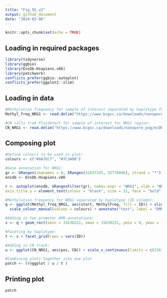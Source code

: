 ```yaml
---
title: "Fig_5G_v2"
output: github_document
date: "2024-02-06"
---
```


```r
knitr::opts_chunk$set(echo = TRUE)
```

## Loading in required packages
```r
library(tidyverse)
library(ggbio)
library(EnsDb.Hsapiens.v86)
library(patchwork)
conflicts_prefer(ggbio::autoplot)
conflicts_prefer(ggplot2::xlim)
```


## Loading in data
```r
#Methylation frequency for sample of interest separated by haplotype for NRG1 region:
Methyl_freq_NRG1 <- read.delim("https://www.bcgsc.ca/downloads/nanopore_pog/ecDNA/POG816_NRG1_haplotype_methylation_source_table.txt", header = T, stringsAsFactors = F)

#CN calls from Ploidetect for sample of interest for NRG1 region:
CN_NRG1 <- read.delim("https://www.bcgsc.ca/downloads/nanopore_pog/ecDNA/POG816_NRG1_CN_ploidetect_source_table.txt", header = T, stringsAsFactors = F)
```

## Composing plot

```r
#Define colours to be used in plot:
colours <- c("#8A7EC7", "#7C3A88")

#Gene annotation for NRG1:
gr <- GRanges(seqnames = 8, IRanges(31637245, 32776046), strand = "*")
ensdb <- EnsDb.Hsapiens.v86

r <- autoplot(ensdb, GRangesFilter(gr), names.expr = "NRG1", xlab = "NRG1", label = FALSE) + theme_bw(base_size=11) + theme(legend.title = element_blank(), legend.position = "none", axis.title.x = element_text(colour = "black", size = 11), axis.line.y = element_blank(), 
axis.title.y = element_text(colour = "black", size = 11, face = "bold"), axis.line.x = element_blank(), panel.grid.major.x = element_blank(), panel.grid.minor.x = element_blank(), axis.text.x = element_blank(), panel.grid.minor.y = element_blank(), axis.ticks.x = element_blank(), plot.background = element_rect(colour = NA), panel.border = element_blank())

#Methylation frequency for NRG1 separated by haplotype (ID column):
q <- ggplot(Methyl_freq_NRG1, aes(start, MethylFreq, fill = ID)) + xlim(31637245, 32776046) + geom_smooth(method="loess", aes(colour = ID), se=F, size=1.5, span=0.5) + 
  scale_colour_manual(values = colours) + annotate("text", label = "DMR1", x = 31639573, y = 1.04, size = 2.5) + annotate("text", label = "DMR2", x = 32219817, y = 1.04, size = 2.5) + scale_fill_manual(values = colours) + labs(x = "Coordinate on chromosome 8", y = "Methylation frequency", fill = "Haplotype") + theme_bw(base_size=11) + theme(legend.title = element_blank(), legend.position = "none", axis.title.x = element_text(colour = "black", size = 11, face = "bold"), axis.line.y = element_line(), axis.title.y = element_text(colour = "black", size = 11, face = "bold"), axis.line.x = element_line(), panel.grid.major.x = element_blank(), panel.grid.minor.x = element_blank(), panel.grid.major.y = element_blank(), panel.grid.minor.y = element_blank(), axis.ticks.x = element_line(), plot.background = element_rect(colour = NA), panel.border = element_blank())

#Adding in two promoter DMR annotations:
s <- q + geom_rect(xmin = 31638222, xmax = 31639221, ymin = 0, ymax = 1, colour = "yellow") + geom_rect(xmin = 32220042, xmax = 32221041, ymin = 0, ymax = 1, colour = "yellow")

#Faceting by haplotype:
t <- s + facet_grid(rows = vars(ID))

#Adding in CN track:
u <- ggplot(CN_NRG1, aes(pos, CN)) + scale_x_continuous(limits = c(31637245, 32776046)) + ylim(0,10) + geom_segment(aes(x = pos, y = CN, xend = end, yend = CN), data = CN_NRG1) + theme_bw(base_size=11) + theme(legend.title = element_text(), axis.title.x = element_blank(), axis.line.y = element_line(), axis.title.y = element_text(colour = "black", size = 11, face = "bold"), axis.line.x = element_blank(),panel.grid.major.x = element_blank(), panel.grid.minor.x = element_blank(), axis.text.x = element_blank(), panel.grid.major.y = element_blank(), panel.grid.minor.y = element_blank(), axis.ticks.x = element_blank(), plot.background = element_rect(colour = NA), panel.border = element_blank())

#Combining plots together into one plot
patch <- (r@ggplot / u / t )
```
## Printing plot
```r
patch

```
